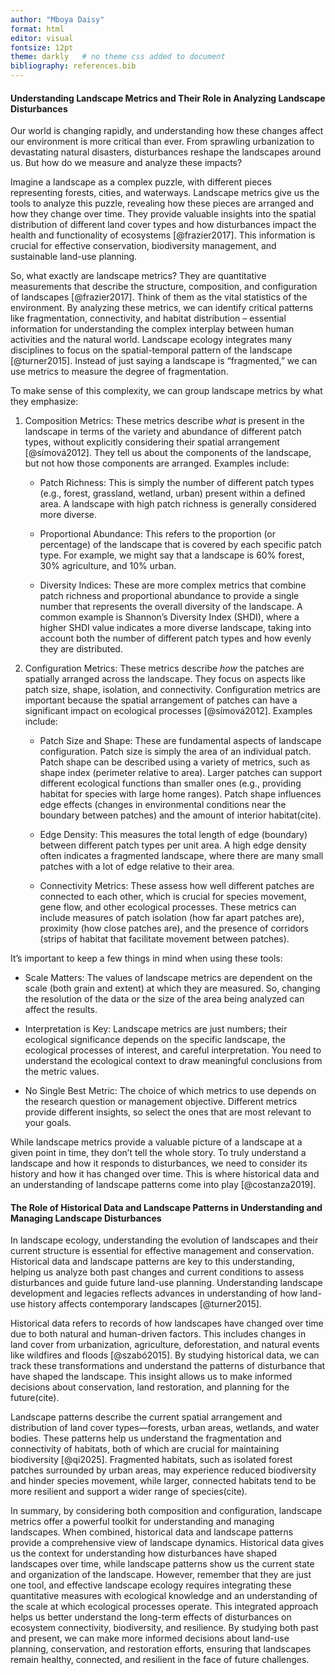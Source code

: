 ```yaml
---
author: "Mboya Daisy"
format: html
editor: visual
fontsize: 12pt
theme: darkly   # no theme css added to document
bibliography: references.bib
---
```


#### Understanding Landscape Metrics and Their Role in Analyzing Landscape Disturbances

Our world is changing rapidly, and understanding how these changes affect our environment is more critical than ever. From sprawling urbanization to devastating natural disasters, disturbances reshape the landscapes around us. But how do we measure and analyze these impacts?

Imagine a landscape as a complex puzzle, with different pieces representing forests, cities, and waterways. Landscape metrics give us the tools to analyze this puzzle, revealing how these pieces are arranged and how they change over time. They provide valuable insights into the spatial distribution of different land cover types and how disturbances impact the health and functionality of ecosystems [@frazier2017]. This information is crucial for effective conservation, biodiversity management, and sustainable land-use planning.

So, what exactly are landscape metrics? They are quantitative measurements that describe the structure, composition, and configuration of landscapes [@frazier2017]. Think of them as the vital statistics of the environment. By analyzing these metrics, we can identify critical patterns like fragmentation, connectivity, and habitat distribution – essential information for understanding the complex interplay between human activities and the natural world. Landscape ecology integrates many disciplines to focus on the spatial-temporal pattern of the landscape [@turner2015]. Instead of just saying a landscape is "fragmented," we can use metrics to measure the degree of fragmentation.

To make sense of this complexity, we can group landscape metrics by what they emphasize:

1.  Composition Metrics: These metrics describe *what* is present in the landscape in terms of the variety and abundance of different patch types, without explicitly considering their spatial arrangement [@símová2012]. They tell us about the components of the landscape, but not how those components are arranged. Examples include:

    -   Patch Richness: This is simply the number of different patch types (e.g., forest, grassland, wetland, urban) present within a defined area. A landscape with high patch richness is generally considered more diverse.

    -   Proportional Abundance: This refers to the proportion (or percentage) of the landscape that is covered by each specific patch type. For example, we might say that a landscape is 60% forest, 30% agriculture, and 10% urban.

    -   Diversity Indices: These are more complex metrics that combine patch richness and proportional abundance to provide a single number that represents the overall diversity of the landscape. A common example is Shannon's Diversity Index (SHDI), where a higher SHDI value indicates a more diverse landscape, taking into account both the number of different patch types and how evenly they are distributed.

2.  Configuration Metrics: These metrics describe *how* the patches are spatially arranged across the landscape. They focus on aspects like patch size, shape, isolation, and connectivity. Configuration metrics are important because the spatial arrangement of patches can have a significant impact on ecological processes [@símová2012]. Examples include:

    -   Patch Size and Shape: These are fundamental aspects of landscape configuration. Patch size is simply the area of an individual patch. Patch shape can be described using a variety of metrics, such as shape index (perimeter relative to area). Larger patches can support different ecological functions than smaller ones (e.g., providing habitat for species with large home ranges). Patch shape influences edge effects (changes in environmental conditions near the boundary between patches) and the amount of interior habitat(cite).

    -   Edge Density: This measures the total length of edge (boundary) between different patch types per unit area. A high edge density often indicates a fragmented landscape, where there are many small patches with a lot of edge relative to their area.

    -   Connectivity Metrics: These assess how well different patches are connected to each other, which is crucial for species movement, gene flow, and other ecological processes. These metrics can include measures of patch isolation (how far apart patches are), proximity (how close patches are), and the presence of corridors (strips of habitat that facilitate movement between patches).

It's important to keep a few things in mind when using these tools:

-   Scale Matters: The values of landscape metrics are dependent on the scale (both grain and extent) at which they are measured. So, changing the resolution of the data or the size of the area being analyzed can affect the results.

-   Interpretation is Key: Landscape metrics are just numbers; their ecological significance depends on the specific landscape, the ecological processes of interest, and careful interpretation. You need to understand the ecological context to draw meaningful conclusions from the metric values.

-   No Single Best Metric: The choice of which metrics to use depends on the research question or management objective. Different metrics provide different insights, so select the ones that are most relevant to your goals.

While landscape metrics provide a valuable picture of a landscape at a given point in time, they don't tell the whole story. To truly understand a landscape and how it responds to disturbances, we need to consider its history and how it has changed over time. This is where historical data and an understanding of landscape patterns come into play [@costanza2019].

#### The Role of Historical Data and Landscape Patterns in Understanding and Managing Landscape Disturbances

In landscape ecology, understanding the evolution of landscapes and their current structure is essential for effective management and conservation. Historical data and landscape patterns are key to this understanding, helping us analyze both past changes and current conditions to assess disturbances and guide future land-use planning. Understanding landscape development and legacies reflects advances in understanding of how land-use history affects contemporary landscapes [@turner2015].

Historical data refers to records of how landscapes have changed over time due to both natural and human-driven factors. This includes changes in land cover from urbanization, agriculture, deforestation, and natural events like wildfires and floods [@szabó2015]. By studying historical data, we can track these transformations and understand the patterns of disturbance that have shaped the landscape. This insight allows us to make informed decisions about conservation, land restoration, and planning for the future(cite).

Landscape patterns describe the current spatial arrangement and distribution of land cover types—forests, urban areas, wetlands, and water bodies. These patterns help us understand the fragmentation and connectivity of habitats, both of which are crucial for maintaining biodiversity [@qi2025]. Fragmented habitats, such as isolated forest patches surrounded by urban areas, may experience reduced biodiversity and hinder species movement, while larger, connected habitats tend to be more resilient and support a wider range of species(cite).

In summary, by considering both composition and configuration, landscape metrics offer a powerful toolkit for understanding and managing landscapes. When combined, historical data and landscape patterns provide a comprehensive view of landscape dynamics. Historical data gives us the context for understanding how disturbances have shaped landscapes over time, while landscape patterns show us the current state and organization of the landscape. However, remember that they are just one tool, and effective landscape ecology requires integrating these quantitative measures with ecological knowledge and an understanding of the scale at which ecological processes operate. This integrated approach helps us better understand the long-term effects of disturbances on ecosystem connectivity, biodiversity, and resilience. By studying both past and present, we can make more informed decisions about land-use planning, conservation, and restoration efforts, ensuring that landscapes remain healthy, connected, and resilient in the face of future challenges.
